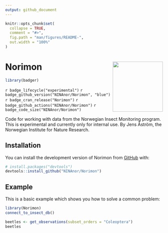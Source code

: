```yaml
---
output: github_document
---
```


<!-- README.md is generated from README.Rmd. Please edit that file -->

```r
knitr::opts_chunk$set(
  collapse = TRUE,
  comment = "#>",
  fig.path = "man/figures/README-",
  out.width = "100%"
)
```

# Norimon <img src="https://github.com/NINAnor/Norimon/blob/main/inst/figures/Norimon.png" align="right" width="160px"/>

<!-- badges: start -->
```r
library(badger)
```
`r badge_lifecycle("experimental")` 
`r badge_github_version("NINAnor/Norimon", "blue")`
`r badge_cran_release("Norimon")`
`r badge_github_actions("NINAnor/Norimon")` 
`r badge_code_size("NINAnor/Norimon")`
<!-- badges: end -->

Code for working with data from the Norwegian Insect Monitoring program. This is experimental and currently only for internal use. By Jens Åström, the Norwegian Institute for Nature Research.

## Installation

You can install the development version of Norimon from [GitHub](https://github.com/) with:

``` r
# install.packages("devtools")
devtools::install_github("NINAnor/Norimon")
```

## Example

This is a basic example which shows you how to solve a common problem:

```r
library(Norimon)
connect_to_insect_db()
```


```r
beetles <- get_observations(subset_orders = "Coleoptera")
beetles
```
